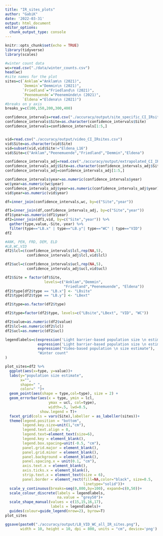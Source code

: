 ---
title: "IR_sites_plots"
author: "GabiK"
date: '2022-03-31'
output: html_document
editor_options: 
  chunk_output_type: console
---

```{r setup, include=FALSE}
knitr::opts_chunk$set(echo = TRUE)
library(tidyverse)
library(scales)
```

```{r data}
#winter count data
wc=read.csv("./data/winter_counts.csv")
head(wc)
#site names for the plot
sites=c(`Anklam`="Anklam\n (2021)",
        `Demmin`="Demmin\n (2021)", 
        `Friedland`="Friedland\n (2021)",
        `Peenemuende`="Peenemünde\n (2021)",
        `Eldena`="Eldena\n (2021)")
#breaks on y axis
breaks_y=c(100,150,200,300,400)

confidence_intervals=read.csv("./accuracy/output/site_specific_CI_IRsites.csv")
confidence_intervals$Site=as.character(confidence_intervals$Site)
confidence_intervals=confidence_intervals[1:5,]


vid=read.csv("./accuracy/output/video_CI_IRsites.csv")
vid$Site=as.character(vid$Site)
vid=subset(vid,vid$Site!="Eldena_L16")
vid$Site=c("Anklam","Peenemuende","Friedland","Demmin","Eldena")

confidence_intervals_adj=read.csv("./accuracy/output/extrapolated_CI_IRsites.csv")
confidence_intervals_adj$Site=as.character(confidence_intervals_adj$Site)
confidence_intervals_adj=confidence_intervals_adj[1:5,]

confidence_intervals$year=as.numeric(confidence_intervals$year)
wc$year=as.numeric(wc$year)
confidence_intervals_adj$year=as.numeric(confidence_intervals_adj$year)
vid$year=as.numeric(vid$year)

df=inner_join(confidence_intervals,wc, by=c("Site","year")) 

df1=inner_join(df,confidence_intervals_adj, by=c("Site","year")) 
df1$year=as.numeric(df1$year)
df2=inner_join(df1,vid, by=c("Site","year")) %>% 
  gather(type,value,-Site,-year) %>% 
  filter(type=="LB.x" | type=="LB.y"| type=="WC" | type=="VID")
df2

#ANK, PEN, FRD, DEM, ELD
#LB,WC,VID
df2$lcl=c(confidence_intervals$lcl,rep(NA,5),
          confidence_intervals_adj$lcl,vid$lcl)

df2$ucl=c(confidence_intervals$ucl,rep(NA,5),
          confidence_intervals_adj$ucl,vid$ucl)

df2$Site = factor(df$Site,
                  levels=c("Anklam","Demmin",
                           "Friedland","Peenemuende", "Eldena"))
df2$type[df2$type == "LB.x"] <- "LBsite"
df2$type[df2$type == "LB.y"] <- "LBext"

df2$type=as.factor(df2$type)

df2$type=factor(df2$type, levels=c("LBsite","LBext", "VID", "WC"))

df2$value=as.numeric(df2$value)
df2$lcl=as.numeric(df2$lcl)
df2$ucl=as.numeric(df2$ucl)
```

```{r plot}
legendlabels=c(expression('Light barrier-based population size \n estimate with site-specific CI'),
               expression('Light barrier-based population size \n estimate with approximated CI'),
               expression("Video-based population \n size estimate"),
               "Winter count"
)

plot_sites=df2 %>%
  ggplot(aes(x=type, y=value))+
  labs(y="population size estimate",
       x="",
       shape=" ",
       color=" ")+
  geom_point(aes(shape = type,col=type), size = 2) +
  geom_errorbar(aes(x = type, ymin = lcl,
                    ymax = ucl, col=type),
                    width=.5, lwd=0.5,  
                show.legend = T)+
  facet_grid(cols = vars(Site),labeller = as_labeller(sites))+
  theme(legend.position = "bottom",
        legend.key.size=unit(1,"cm"),
        legend.text.align = 0,
        legend.text=element_text(size=6),
        legend.key = element_blank(),
        legend.box.spacing=unit(-0.5, "cm"),
        panel.grid.major = element_blank(),
        panel.grid.minor = element_blank(),
        panel.background = element_blank(),
        panel.spacing.x = unit(0.1, "cm"),
        axis.text.x = element_blank(),
        axis.ticks.x = element_blank(),
        strip.text.x = element_text(size = 6),
        panel.border = element_rect(fill=NA,color="black", size=0.5,
                                    linetype="solid"))+
  scale_y_continuous(breaks=seq(0,800,by=100), expand=c(0,50))+
  scale_colour_discrete(labels = legendlabels,
                        na.value = "grey50")+
  scale_shape_manual(values = c(15,15,16,17),
                     labels = legendlabels)+
  guides(colour=guide_legend(nrow=2), byrow=T)
plot_sites

ggsave(paste0("./accuracy/output/LB_VID_WC_all_IR_sites.png"),
       width = 10, height = 10, dpi = 800, units = "cm", device='png')

```
